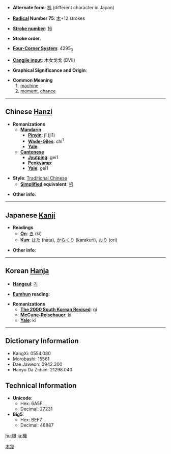 * '''Alternate form''': [[机]] (different character in Japan)

* '''[[Wiktionary:Chinese radical index| Radical]] Number 75''': [[Wiktionary:Chinese radical index 木|木]]+12 strokes

* '''[[Wiktionary:Chinese total strokes index|Stroke number]]''': [[Wiktionary:Chinese total strokes index 16|16]]

* '''Stroke order''': 

* '''[[Wiktionary:Chinese four corner index|Four-Corner System]]''': 4295<sub>3</sub>

* '''[[Wiktionary:Chinese Cangjie index|Cangjie input]]''': 木女戈戈 (DVII)

* '''Graphical Significance and Origin''': 

* '''Common Meaning'''
*#[[machine]]
*# [[moment]], [[chance]]

----

== Chinese [[Hanzi]] ==

* '''Romanizations'''
** '''[[Mandarin]]'''
*** '''[[Pinyin]]''': jī (ji1)
*** '''[[Wade-Giles]]''': chi<sup>1</sup>
*** '''[[Yale]]''': 
** '''[[Cantonese]]'''
*** '''[[Jyutping]]''': gei1
*** '''[[Penkyamp]]''': 
*** '''[[Yale]]''': gei1

* '''Style''': [[Traditional Chinese]] 
** '''[[Simplified Chinese|Simplified]] equivalent''': [[机]]

* '''Other info''': 

----

== Japanese [[Kanji]] ==

* '''Readings'''
** '''[[On]]''': [[き]] (ki)
** '''[[Kun]]''': [[はた]] (hata), [[からくり]] (karakuri), [[おり]] (ori)

* '''Other info''':  

----

== Korean [[Hanja]] ==

* '''[[Hangeul]]''': [[기]]

* '''[[Eumhun]] reading''': 

* '''Romanizations'''
** '''[[The 2000 South Korean Revised Romanization|The 2000 South Korean Revised]]''': gi
** '''[[McCune-Reischauer]]''': ki
** '''[[Yale]]''': ki

----

== Dictionary Information ==

* KangXi: 0554.080
* Morobashi: 15561
* Dae Jaweon: 0942.200
* Hanyu Da Zidian: 21298.040

== Technical Information ==

* '''Unicode''':
** Hex: 6A5F
** Decimal: 27231
* '''Big5''':
** Hex: BEF7
** Decimal: 48887

[[Category:CJKV simplified characters which already existed as traditional characters|木幾]]

[[hu:機]]
[[ja:機]]